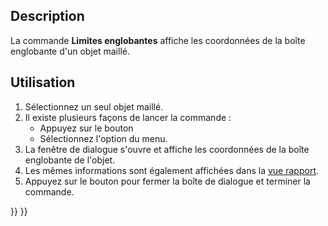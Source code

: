 <languages/>

{{Docnav/fr
|[[Mesh_EvaluateSolid/fr|Maillage solide]]
|[[Mesh_VertexCurvature/fr|Courbure]]
|[[Mesh_Workbench/fr|Atelier Mesh]]
|IconL=Mesh_EvaluateSolid.svg
|IconR=Mesh_VertexCurvature.svg
|IconC=Workbench_Mesh.svg
}}

{{GuiCommand/fr
|Name=Mesh BoundingBox
|Name/fr=Mesh Limites englobantes
|MenuLocation=Maillages → Analyser → Afficher les coordonnées de la boîte englobante
|Workbenches=[[Mesh_Workbench/fr|Mesh]]
}}

==Description==

La commande '''Limites englobantes''' affiche les coordonnées de la boîte englobante d'un objet maillé.

<span id="Usage"></span>
==Utilisation==

# Sélectionnez un seul objet maillé.
# Il existe plusieurs façons de lancer la commande :
#* Appuyez sur le bouton {{Button|[[Image:Mesh_BoundingBox.svg|16px]] [[Mesh_BoundingBox/fr|Afficher les coordonnées de la boîte englobante]]}}
#* Sélectionnez l'option {{MenuCommand|Maillages → Analyser → [[Image:Mesh_BoundingBox.svg|16px]] Afficher les coordonnées de la boîte englobante}} du menu.
# La fenêtre de dialogue {{MenuCommand|Limites englobantes}} s'ouvre et affiche les coordonnées de la boîte englobante de l'objet.
# Les mêmes informations sont également affichées dans la [[Report_view/fr|vue rapport]].
# Appuyez sur le bouton {{Button|OK}} pour fermer la boîte de dialogue et terminer la commande.


{{Docnav/fr
|[[Mesh_EvaluateSolid/fr|Maillage solide]]
|[[Mesh_VertexCurvature/fr|Courbure]]
|[[Mesh_Workbench/fr|Atelier Mesh]]
|IconL=Mesh_EvaluateSolid.svg
|IconR=Mesh_VertexCurvature.svg
|IconC=Workbench_Mesh.svg
}}

{{Mesh Tools navi{{#translation:}}}}
{{Userdocnavi{{#translation:}}}}
{{clear}}
